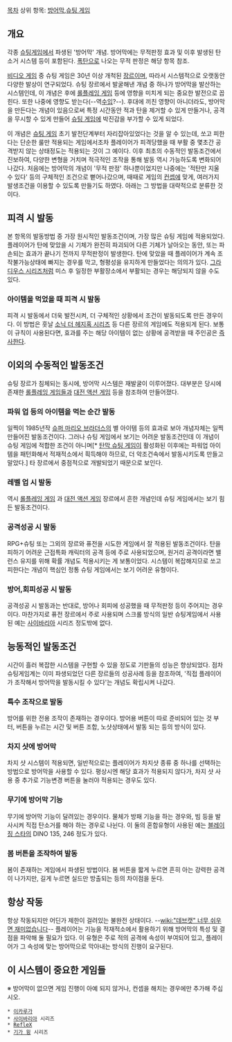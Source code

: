 [[목차]]
상위 항목: [[방어막]],[[슈팅 게임]]
== 개요 ==

각종 [[슈팅게임]]에서 파생된 '방어막' 개념. 방어막에는 무적판정 효과 및 이후 발생된 탄 소거 시스템 등이 포함된다. [[폭탄]]으로 나오는 무적 판정은 해당 항목 참조.

[[비디오 게임]] 중 슈팅 게임은 30년 이상 개척된 [[장르]]이며, 따라서 시스템적으로 오랫동안 다양한 발상이 연구되었다. 슈팅 장르에서 발굴해낸 개념 중 하나가 방어막을 발산하는 시스템인데, 이 개념은 후에 [[롤플레잉 게임]] 등에 영향을 미치게 되는 중요한 발전으로 꼽힌다. 또한 나중에 영향도 받는다(--역[[수입]]?--). 후대에 끼친 영향이 아니더라도, 방어막을 만든다는 개념이 있음으로써 특정 시간동안 적과 탄을 제거할 수 있게 만들거나, 공격을 무시할 수 있게 만들어 [[슈팅 게임]]에 박진감을 부가할 수 있게 되었다.

이 개념은 [[슈팅 게임]] 초기 발전단계부터 자리잡아있었다는 것을 알 수 있는데, 쏘고 피한다는 단순한 룰만 적용되는 게임에서조차 플레이어가 피격당했을 때 부활 중 몇초간 공격받지 않는 상태정도는 적용되는 것이 그 예이다. 이후 최초의 수동적인 발동조건에서 진보하여, 다양한 변형을 거치며 적극적인 조작을 통해 발동 역시 가능하도록 변화되어 나갔다. 처음에는 방어막의 개념이 '무적 판정' 하나뿐이었지만 나중에는 '적탄만 지울 수 있다' 등의 구체적인 조건으로 뻗어나갔으며, 때때로 게임의 [[컨셉]]에 맞게, 여러가지 발생조건을 이용할 수 있도록 만들기도 하였다. 아래는 그 방법을 대략적으로 분류한 것이다.

== 피격 시 발동 ==
본 항목의 발동방법 중 가장 원시적인 발동조건이며, 가장 많은 슈팅 게임에 적용되었다. 플레이어가 탄에 맞았을 시 기체가 완전히 파괴되어 다른 기체가 날아오는 동안, 또는 파손되는 효과가 끝나기 전까지 무적판정이 발생한다. 탄에 맞았을 때 플레이어가 계속 조작불가능상태에 빠지는 경우를 막고, 형평성을 유지하게 만들었다는 의의가 있다. [[그라디우스 시리즈]]처럼 미스 후 일정한 부활장소에서 부활되는 경우는 해당되지 않을 수도 있다.
=== 아이템을 먹었을 때 피격 시 발동 ===
피격 시 발동에서 더욱 발전시켜, 더 구체적인 상황에서 조건이 발동되도록 만든 경우이다. 이 방법은 훗날 [[소닉 더 헤지혹 시리즈]] 등 다른 장르의 게임에도 적용되게 된다. 보통 이 규칙이 사용된다면, 효과를 주는 해당 아이템이 없는 상황에 공격받을 때 주인공은 [[즉사]]한다.
== 이외의 수동적인 발동조건 ==
슈팅 장르가 침체되는 동시에, 방어막 시스템은 재발굴이 이루어졌다. 대부분은 당시에 존재한 [[롤플레잉 게임]]들과 [[대전 액션 게임]] 등을 참조하여 만들어졌다.
=== 파워 업 등의 아이템을 먹는 순간 발동 ===
일찍이 1985년작 [[슈퍼 마리오 브라더스]]의 별 아이템 등의 효과로 보아 개념자체는 일찍 만들어진 발동조건이다. 그러나 슈팅 게임에서 보기는 어려운 발동조건인데 이 개념이 슈팅 게임에 적합한 조건이 아니며[* [[탄막 슈팅 게임]]이 활성화된 이후에는 파워업 아이템을 패턴화해서 적재적소에서 흭득해야 하므로, 더 악조건속에서 발동시키도록 만들고 말았다.] 타 장르에서 중점적으로 개발되었기 때문으로 보인다.
=== 레벨 업 시 발동 ===
역시 [[롤플레잉 게임]] 과 [[대전 액션 게임]] 장르에서 흔한 개념인데 슈팅 게임에서는 보기 힘든 발동조건이다.
=== 공격성공 시 발동 ===
RPG+슈팅 또는 그외의 장르와 퓨전을 시도한 게임에서 잘 적용된 발동조건이다. 탄을 피하기 어려운 근접특화 캐릭터의 공격 등에 주로 사용되었으며, 원거리 공격이라면 밸런스 유지를 위해 확률 개념도 적용시키는 게 보통이었다. 시스템이 복잡해지므로 쏘고 피한다는 개념이 핵심인 정통 슈팅 게임에서는 보기 어려운 유형이다.
=== 방어,회피성공 시 발동 ===
공격성공 시 발동과는 반대로, 방어나 회피에 성공했을 때 무적판정 등이 주어지는 경우이다. 마찬가지로 퓨전 장르에서 주로 사용되며 스크롤 방식의 일반 슈팅게임에서 사용된 예는 [[사이바리아]] 시리즈 정도밖에 없다.
== 능동적인 발동조건 ==
시간이 흘러 복잡한 시스템을 구현할 수 있을 정도로 기판들의 성능은 향상되었다. 점차 슈팅게임계는 이미 파생되었던 다른 장르들의 성공사례 등을 참조하여, '직접 플레이어가 조작해서 방어막을 발동시킬 수 있다'는 개념도 확립시켜 나갔다.
=== 특수 조작으로 발동 ===
방어를 위한 전용 조작이 존재하는 경우이다. 방어용 버튼이 따로 준비되어 있는 것 부터, 버튼을 누르는 시간 및 버튼 조합, 노샷상태에서 발동 되는 등의 방식이 있다.
=== 차지 샷에 방어막 ===
차지 샷 시스템이 적용되면, 일반적으로는 플레이어가 차지샷 종류 중 하나를 선택하는 방법으로 방어막을 사용할 수 있다. 평상시엔 해당 효과가 적용되지 않다가, 차지 샷 사용 중 추가로 기능변경 버튼을 눌러야 적용되는 경우도 있다.
=== 무기에 방어막 기능 ===
무기에 방어막 기능이 달려있는 경우이다. 물체가 방패 기능을 하는 경우와, 빔 등을 발사시켜 직접 탄소거를 해야 하는 경우로 나뉜다. 이 둘의 혼합유형이 사용된 예는 [[블레이징 스타]]의 DINO 135, 246 정도가 있다.
=== 봄 버튼을 조작하여 발동 ===
봄이 존재하는 게임에서 파생된 방법이다. 봄 버튼을 짧게 누르면 흔히 아는 강력한 공격이 나가지만, 길게 누르면 실드만 방출되는 등의 차이점을 둔다.
== 항상 작동 ==
항상 작동되지만 어딘가 제한이 걸려있는 불완전 상태이다. --[[wiki:"데브캣" 너무 쉬우면 재미없습니다]]-- 플레이어는 기능을 적재적소에서 활용하기 위해 방어막의 특성 및 결점을 파악해 둘 필요가 있다.  이 유형은 주로 적의 공격에 속성이 부여되어 있고, 플레이어가 그 속성에 맞는 방어막으로 막아내는 방식의 진행이 요구된다.
== 이 시스템이 중요한 게임들 ==
※ 방어막이 없으면 게임 진행이 아예 되지 않거나, 컨셉을 해치는 경우에만 추가해 주십시오.
 * [[이카루가]]
 * [[사이바리아]] 시리즈
 * [[RefleX]]
 * [[기가 윙]] 시리즈
